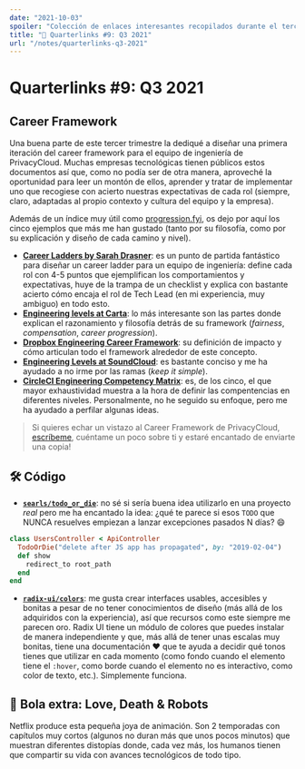 ```yaml
---
date: "2021-10-03"
spoiler: "Colección de enlaces interesantes recopilados durante el tercer trimestre de 2021."
title: "🔗 Quarterlinks #9: Q3 2021"
url: "/notes/quarterlinks-q3-2021"
---
```


# Quarterlinks #9: Q3 2021

## Career Framework

Una buena parte de este tercer trimestre la dediqué a diseñar una primera iteración del career framework para el equipo
de ingeniería de PrivacyCloud. Muchas empresas tecnológicas tienen públicos estos documentos así que, como no podía ser
de otra manera, aproveché la oportunidad para leer un montón de ellos, aprender y tratar de implementar uno que
recogiese con acierto nuestras expectativas de cada rol (siempre, claro, adaptadas al propio contexto y cultura del
equipo y la empresa).

Además de un índice muy útil como [progression.fyi][progression.fyi], os dejo por aquí los cinco ejemplos que más me han
gustado (tanto por su filosofía, como por su explicación y diseño de cada camino y nivel).

- **[Career Ladders by Sarah Drasner][career-ladders]**: es un punto de partida fantástico para diseñar un career ladder
  para un equipo de ingeniería: define cada rol con 4-5 puntos que ejemplifican los comportamientos y expectativas, huye
  de la trampa de un checklist y explica con bastante acierto cómo encaja el rol de Tech Lead (en mi experiencia, muy
  ambiguo) en todo esto.
- **[Engineering levels at Carta][carta]**: lo más interesante son las partes donde explican el razonamiento y filosofía
  detrás de su framework (_fairness_, _compensation_, _career progression_).
- **[Dropbox Engineering Career Framework][dropbox]**: su definición de impacto y cómo articulan todo el framework
  alrededor de este concepto.
- **[Engineering Levels at SoundCloud][soundcloud]**: es bastante conciso y me ha ayudado a no irme por las ramas (_keep
  it simple_).
- **[CircleCI Engineering Competency Matrix][circleci]**: es, de los cinco, el que mayor exhaustividad muestra a la hora
  de definir las compentencias en diferentes niveles. Personalmente, no he seguido su enfoque, pero me ha ayudado a
  perfilar algunas ideas.

> Si quieres echar un vistazo al Career Framework de PrivacyCloud, [escríbeme](mailto:sergio@codecoolture.com), cuéntame
> un poco sobre ti y estaré encantado de enviarte una copia!

## 🛠 Código

- **[`searls/todo_or_die`][todo]**: no sé si sería buena idea utilizarlo en una proyecto _real_ pero me ha encantado la
  idea: ¿qué te parece si esos `TODO` que NUNCA resuelves empiezan a lanzar excepciones pasados N días? 😄

```ruby
class UsersController < ApiController
  TodoOrDie("delete after JS app has propagated", by: "2019-02-04")
  def show
    redirect_to root_path
  end
end
```

- **[`radix-ui/colors`][radix]**: me gusta crear interfaces usables, accesibles y bonitas a pesar de no tener
  conocimientos de diseño (más allá de los adquiridos con la experiencia), así que recursos como este siempre me parecen
  oro. Radix UI tiene un módulo de colores que puedes instalar de manera independiente y que, más allá de tener unas
  escalas muy bonitas, tiene una documentación ❤️ que te ayuda a decidir qué tonos tienes que utilizar en cada momento
  (como fondo cuando el elemento tiene el `:hover`, como borde cuando el elemento no es interactivo, como color de
  texto, etc.). Simplemente funciona.

## 🎱 Bola extra: Love, Death & Robots

Netflix produce esta pequeña joya de animación. Son 2 temporadas con capítulos muy cortos (algunos no duran más que unos
pocos minutos) que muestran diferentes distopías donde, cada vez más, los humanos tienen que compartir su vida con
avances tecnológicos de todo tipo.

[progression.fyi]: https://www.progression.fyi/
[carta]: https://medium.com/building-carta/engineering-levels-at-carta-d33db2a55a20
[dropbox]: https://dropbox.github.io/dbx-career-framework/
[soundcloud]: https://developers.soundcloud.com/blog/engineering-levels
[circleci]: https://docs.google.com/spreadsheets/d/131XZCEb8LoXqy79WWrhCX4sBnGhCM1nAIz4feFZJsEo/edit#gid=0
[career-ladders]: https://career-ladders.dev/
[todo]: https://github.com/searls/todo_or_die
[radix]: https://github.com/radix-ui/colors
